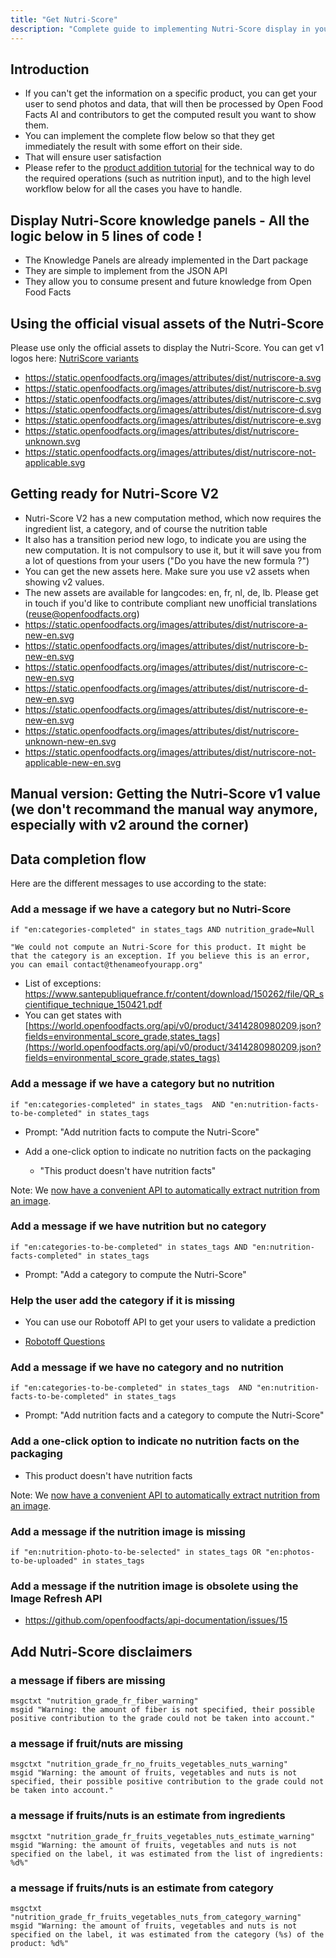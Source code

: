 ```yaml
---
title: "Get Nutri-Score"
description: "Complete guide to implementing Nutri-Score display in your app, handling edge cases, and ensuring proper data completion flows"
---
```


## Introduction

- If you can't get the information on a specific product, you can get your user to send photos and data, that will then be processed by Open Food Facts AI and contributors to get the computed result you want to show them.
- You can implement the complete flow below so that they get immediately the result with some effort on their side.
- That will ensure user satisfaction
- Please refer to the [product addition tutorial](/docs/Product-Opener/tutorials/product-management/adding-missing-products) for the technical way to do the required operations (such as nutrition input), and to the high level workflow below for all the cases you have to handle.

## Display Nutri-Score knowledge panels - All the logic below in 5 lines of code !

- The Knowledge Panels are already implemented in the Dart package
- They are simple to implement from the JSON API
- They allow you to consume present and future knowledge from Open Food Facts

## Using the official visual assets of the Nutri-Score

Please use only the official assets to display the Nutri-Score. You can get v1 logos here: [NutriScore variants](https://drive.google.com/drive/u/1/folders/13SL2hgqYHSLMhYjMze9nYXV9GOdGMBgc)

- https://static.openfoodfacts.org/images/attributes/dist/nutriscore-a.svg
- https://static.openfoodfacts.org/images/attributes/dist/nutriscore-b.svg
- https://static.openfoodfacts.org/images/attributes/dist/nutriscore-c.svg
- https://static.openfoodfacts.org/images/attributes/dist/nutriscore-d.svg
- https://static.openfoodfacts.org/images/attributes/dist/nutriscore-e.svg
- https://static.openfoodfacts.org/images/attributes/dist/nutriscore-unknown.svg
- https://static.openfoodfacts.org/images/attributes/dist/nutriscore-not-applicable.svg

## Getting ready for Nutri-Score V2

- Nutri-Score V2 has a new computation method, which now requires the ingredient list, a category, and of course the nutrition table
- It also has a transition period new logo, to indicate you are using the new computation. It is not compulsory to use it, but it will save you from a lot of questions from your users ("Do you have the new formula ?")
- You can get the new assets here. Make sure you use v2 assets when showing v2 values.
- The new assets are available for langcodes: en, fr, nl, de, lb. Please get in touch if you'd like to contribute compliant new unofficial translations (reuse@openfoodfacts.org)
- https://static.openfoodfacts.org/images/attributes/dist/nutriscore-a-new-en.svg
- https://static.openfoodfacts.org/images/attributes/dist/nutriscore-b-new-en.svg
- https://static.openfoodfacts.org/images/attributes/dist/nutriscore-c-new-en.svg
- https://static.openfoodfacts.org/images/attributes/dist/nutriscore-d-new-en.svg
- https://static.openfoodfacts.org/images/attributes/dist/nutriscore-e-new-en.svg
- https://static.openfoodfacts.org/images/attributes/dist/nutriscore-unknown-new-en.svg
- https://static.openfoodfacts.org/images/attributes/dist/nutriscore-not-applicable-new-en.svg

## Manual version: Getting the Nutri-Score v1 value (we don't recommand the manual way anymore, especially with v2 around the corner)

## Data completion flow

Here are the different messages to use according to the state:

### Add a message if we have a category but no Nutri-Score

```
if "en:categories-completed" in states_tags AND nutrition_grade=Null
```

```
"We could not compute an Nutri-Score for this product. It might be that the category is an exception. If you believe this is an error, you can email contact@thenameofyourapp.org"
```

- List of exceptions: https://www.santepubliquefrance.fr/content/download/150262/file/QR_scientifique_technique_150421.pdf
- You can get states with [https://world.openfoodfacts.org/api/v0/product/3414280980209.json?fields=environmental_score_grade,states_tags](https://world.openfoodfacts.org/api/v0/product/3414280980209.json?fields=environmental_score_grade,states_tags)

### Add a message if we have a category but no nutrition

```
if "en:categories-completed" in states_tags  AND "en:nutrition-facts-to-be-completed" in states_tags
```

- Prompt: "Add nutrition facts to compute the Nutri-Score"

- Add a one-click option to indicate no nutrition facts on the packaging
  - "This product doesn't have nutrition facts"

Note: We [now have a convenient API to automatically extract nutrition from an image](https://openfoodfacts.github.io/robotoff/references/api/#tag/Predict/paths/~1predict~1nutrition/get).

### Add a message if we have nutrition but no category

```
if "en:categories-to-be-completed" in states_tags AND "en:nutrition-facts-completed" in states_tags
```

- Prompt: "Add a category to compute the Nutri-Score"

### Help the user add the category if it is missing

- You can use our Robotoff API to get your users to validate a prediction

- [Robotoff Questions](https://docs.google.com/document/d/1IoDy0toQrrqtWHvDYp2rEVw84Yq1J0x2pt-0RGTm7h0/edit)

### Add a message if we have no category and no nutrition

```
if "en:categories-to-be-completed" in states_tags  AND "en:nutrition-facts-to-be-completed" in states_tags
```

- Prompt: "Add nutrition facts and a category to compute the Nutri-Score"

### Add a one-click option to indicate no nutrition facts on the packaging

- This product doesn't have nutrition facts

Note: We [now have a convenient API to automatically extract nutrition from an image](https://openfoodfacts.github.io/robotoff/references/api/#tag/Predict/paths/~1predict~1nutrition/get).

### Add a message if the nutrition image is missing

```
if "en:nutrition-photo-to-be-selected" in states_tags OR "en:photos-to-be-uploaded" in states_tags
```

### Add a message if the nutrition image is obsolete using the Image Refresh API

- https://github.com/openfoodfacts/api-documentation/issues/15

## Add Nutri-Score disclaimers

### a message if fibers are missing
```
msgctxt "nutrition_grade_fr_fiber_warning"
msgid "Warning: the amount of fiber is not specified, their possible positive contribution to the grade could not be taken into account."
```

### a message if fruit/nuts are missing
```
msgctxt "nutrition_grade_fr_no_fruits_vegetables_nuts_warning"
msgid "Warning: the amount of fruits, vegetables and nuts is not specified, their possible positive contribution to the grade could not be taken into account."
```

### a message if fruits/nuts is an estimate from ingredients
```
msgctxt "nutrition_grade_fr_fruits_vegetables_nuts_estimate_warning"
msgid "Warning: the amount of fruits, vegetables and nuts is not specified on the label, it was estimated from the list of ingredients: %d%"
```

### a message if fruits/nuts is an estimate from category
```
msgctxt "nutrition_grade_fr_fruits_vegetables_nuts_from_category_warning"
msgid "Warning: the amount of fruits, vegetables and nuts is not specified on the label, it was estimated from the category (%s) of the product: %d%"
```
